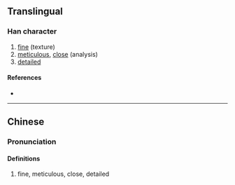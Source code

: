 {{character info}}
==Translingual==

===Han character===
{{Han char|rn=61|rad=心|as=05|sn=9|four=43331|canj=ICP|ids=⿱朮心}}

# [[fine]] (texture)
# [[meticulous]], [[close]] (analysis)
# [[detailed]]

====References====
* {{Han ref|kx=0383.020|dkj=10499|dj=0712.170|hdz=42279.090|uh=6037|ud=24631|bh=CEBF|bd=52927}}

----

==Chinese==
{{zh-forms|alt=怸}}

===Pronunciation===
{{zh-pron
|m=shù
|c=seot6
|mc=y
|oc=y
|cat=
}}

====Definitions====
{{zh-hanzi}}

# fine, meticulous, close, detailed